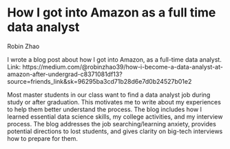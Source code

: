 # How I got into Amazon as a full time data analyst

Robin Zhao

I wrote a blog post about how I got into Amazon, as a full-time data analyst. Link: https://medium.com/@robinzhao39/how-i-become-a-data-analyst-at-amazon-after-undergrad-c8371081df13?source=friends_link&sk=96295ba3cd71b28d6e7d0b24527b01e2

Most master students in our class want to find a data analyst job during study or after graduation. This motivates me to write about my experiences to help them better understand the process. The blog includes how I learned essential data science skills, my college activities, and my interview process. The blog addresses the job searching/learning anxiety, provides potential directions to lost students, and gives clarity on big-tech interviews how to prepare for them.


